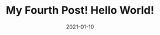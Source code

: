 ---
title: My Fourth Post! Hello World!
slug: my-fourth-post
date: 2021-01-10
featureImage: wheel.jpg
excerpt: Hammock talk come soon. Find peace, life is like a water fall, you’ve gotta flow. The key is to enjoy life, because they don’t want you to enjoy life.
---